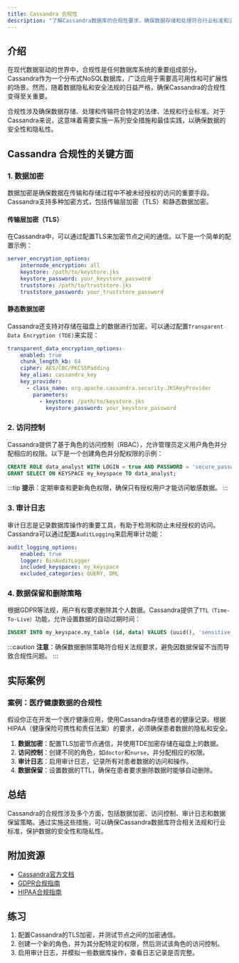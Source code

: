 ```yaml
---
title: Cassandra 合规性
description: "了解Cassandra数据库的合规性要求，确保数据存储和处理符合行业标准和法规。"
---
```


## 介绍

在现代数据驱动的世界中，合规性是任何数据库系统的重要组成部分。Cassandra作为一个分布式NoSQL数据库，广泛应用于需要高可用性和可扩展性的场景。然而，随着数据隐私和安全法规的日益严格，确保Cassandra的合规性变得至关重要。

合规性涉及确保数据存储、处理和传输符合特定的法律、法规和行业标准。对于Cassandra来说，这意味着需要实施一系列安全措施和最佳实践，以确保数据的安全性和隐私性。

## Cassandra 合规性的关键方面

### 1. 数据加密

数据加密是确保数据在传输和存储过程中不被未经授权的访问的重要手段。Cassandra支持多种加密方式，包括传输层加密（TLS）和静态数据加密。

#### 传输层加密（TLS）

在Cassandra中，可以通过配置TLS来加密节点之间的通信。以下是一个简单的配置示例：

```yaml
server_encryption_options:
    internode_encryption: all
    keystore: /path/to/keystore.jks
    keystore_password: your_keystore_password
    truststore: /path/to/truststore.jks
    truststore_password: your_truststore_password
```

#### 静态数据加密

Cassandra还支持对存储在磁盘上的数据进行加密。可以通过配置`Transparent Data Encryption (TDE)`来实现：

```yaml
transparent_data_encryption_options:
    enabled: true
    chunk_length_kb: 64
    cipher: AES/CBC/PKCS5Padding
    key_alias: cassandra_key
    key_provider:
      - class_name: org.apache.cassandra.security.JKSKeyProvider
        parameters:
          - keystore: /path/to/keystore.jks
            keystore_password: your_keystore_password
```

### 2. 访问控制

Cassandra提供了基于角色的访问控制（RBAC），允许管理员定义用户角色并分配相应的权限。以下是一个创建角色并分配权限的示例：

```sql
CREATE ROLE data_analyst WITH LOGIN = true AND PASSWORD = 'secure_password';
GRANT SELECT ON KEYSPACE my_keyspace TO data_analyst;
```

:::tip
**提示**：定期审查和更新角色权限，确保只有授权用户才能访问敏感数据。
:::

### 3. 审计日志

审计日志是记录数据库操作的重要工具，有助于检测和防止未经授权的访问。Cassandra可以通过配置`AuditLogging`来启用审计功能：

```yaml
audit_logging_options:
    enabled: true
    logger: BinAuditLogger
    included_keyspaces: my_keyspace
    excluded_categories: QUERY, DML
```

### 4. 数据保留和删除策略

根据GDPR等法规，用户有权要求删除其个人数据。Cassandra提供了`TTL（Time-To-Live）`功能，允许设置数据的自动过期时间：

```sql
INSERT INTO my_keyspace.my_table (id, data) VALUES (uuid(), 'sensitive_data') USING TTL 86400;
```

:::caution
**注意**：确保数据删除策略符合相关法规要求，避免因数据保留不当而导致合规性问题。
:::

## 实际案例

### 案例：医疗健康数据的合规性

假设你正在开发一个医疗健康应用，使用Cassandra存储患者的健康记录。根据HIPAA（健康保险可携性和责任法案）的要求，必须确保患者数据的隐私和安全。

1. **数据加密**：配置TLS加密节点通信，并使用TDE加密存储在磁盘上的数据。
2. **访问控制**：创建不同的角色，如`doctor`和`nurse`，并分配相应的权限。
3. **审计日志**：启用审计日志，记录所有对患者数据的访问和操作。
4. **数据保留**：设置数据的TTL，确保在患者要求删除数据时能够自动删除。

## 总结

Cassandra的合规性涉及多个方面，包括数据加密、访问控制、审计日志和数据保留策略。通过实施这些措施，可以确保Cassandra数据库符合相关法规和行业标准，保护数据的安全性和隐私性。

## 附加资源

- [Cassandra官方文档](https://cassandra.apache.org/doc/latest/)
- [GDPR合规指南](https://gdpr-info.eu/)
- [HIPAA合规指南](https://www.hhs.gov/hipaa/index.html)

## 练习

1. 配置Cassandra的TLS加密，并测试节点之间的加密通信。
2. 创建一个新的角色，并为其分配特定的权限，然后测试该角色的访问控制。
3. 启用审计日志，并模拟一些数据库操作，查看日志记录是否完整。
